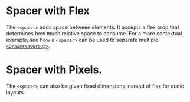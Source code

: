
# Spacer with Flex

The `<spacer>` adds space between elements. It accepts a flex prop that determines how much relative space to consume.
For a more contextual example, see how a `<spacer>` can be used to separate multiple [`<DrawerNavGroup>`](/components/drawer/drawer-nav-group/examples).

<SpacerWithFlex />

# Spacer with Pixels.

The `<spacer>` can also be given fixed dimensions instead of flex for static layouts.

<SpacerWithPixel />
